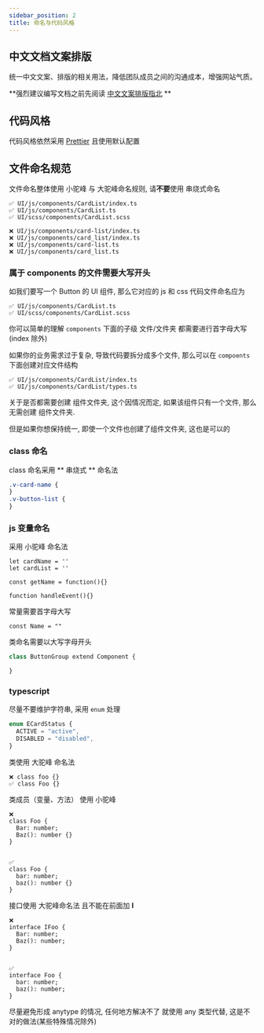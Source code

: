 ```yaml
---
sidebar_position: 2
title: 命名与代码风格
---
```


## 中文文档文案排版

统一中文文案、排版的相关用法，降低团队成员之间的沟通成本，增强网站气质。

**强烈建议编写文档之前先阅读 [中文文案排版指北](https://github.com/mzlogin/chinese-copywriting-guidelines) **

## 代码风格

代码风格依然采用 [Prettier](https://prettier.io/) 且使用默认配置

## 文件命名规范

文件命名整体使用 小驼峰 与 大驼峰命名规则, 请**不要**使用 串烧式命名

```text
✅ UI/js/components/CardList/index.ts
✅ UI/js/components/CardList.ts
✅ UI/scss/components/CardList.scss

❌ UI/js/components/card-list/index.ts
❌ UI/js/components/card_list/index.ts
❌ UI/js/components/card-list.ts
❌ UI/js/components/card_list.ts
```

### 属于 components 的文件需要大写开头

如我们要写一个 Button 的 UI 组件, 那么它对应的 js 和 css 代码文件命名应为

```text
✅ UI/js/components/CardList.ts
✅ UI/scss/components/CardList.scss
```

你可以简单的理解 `components` 下面的子级 文件/文件夹 都需要进行首字母大写 (index 除外)

如果你的业务需求过于复杂, 导致代码要拆分成多个文件, 那么可以在 `compoents` 下面创建对应文件结构

```text
✅ UI/js/components/CardList/index.ts
✅ UI/js/components/CardList/types.ts
```

关于是否都需要创建 组件文件夹, 这个因情况而定, 如果该组件只有一个文件, 那么无需创建 组件文件夹.

但是如果你想保持统一, 即使一个文件也创建了组件文件夹, 这也是可以的

### class 命名

class 命名采用 ** 串烧式 ** 命名法

```scss
.v-card-name {
}
.v-button-list {
}
```

### js 变量命名

采用 小驼峰 命名法

```
let cardName = ''
let cardList = ''

const getName = function(){}

function handleEvent(){}
```

常量需要首字母大写

```
const Name = ""
```

类命名需要以大写字母开头

```typescript
class ButtonGroup extend Component {

}
```

### typescript

尽量不要维护字符串, 采用 `enum` 处理

```typescript
enum ECardStatus {
  ACTIVE = "active",
  DISABLED = "disabled",
}
```

类使用 大驼峰 命名法

```
❌ class foo {}
✅ class Foo {}
```

类成员（变量、方法） 使用 小驼峰

```
❌
class Foo {
  Bar: number;
  Baz(): number {}
}


✅
class Foo {
  bar: number;
  baz(): number {}
}
```

接口使用 大驼峰命名法 且不能在前面加 **I**

```
❌
interface IFoo {
  Bar: number;
  Baz(): number;
}


✅
interface Foo {
  bar: number;
  baz(): number;
}
```

尽量避免形成 anytype 的情况, 任何地方解决不了 就使用 any 类型代替, 这是不对的做法(某些特殊情况除外)
